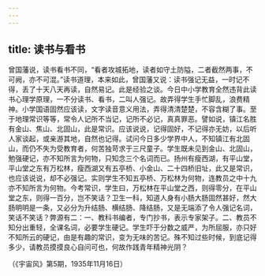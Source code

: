 ```yaml
---
---
---
```

title: 读书与看书
---




曾国藩说，读书看书不同，“看者攻城拓地，读者如守土防隘，二者截然两事，不可阙，亦不可混。”读书道理，本来如此，曾国藩又说：读书强记无益，一时记不得，丢了十天八天再读，自然易记。此是经验之谈。今日中小学教育全然违背此读书心理学原理，一不分读书、看书，二叫人强记。故弄得学生手忙脚乱，浪费精神。小学国语固然应该读，文字读音意义用法，弄得清清楚楚，不容含糊了事。至于地理常识等等，常令人记所不当记，记所不必记，真真罪恶。譬如说，镇江名胜有金山、焦山、北固山，此是常识。应该说说，记得固好，不记得亦无妨，以后听人家谈起，或亲游其地，自然也记得。试问今日多少学界中人，不知镇江有北固山，而仍不失为受教育者，何苦独苛求于三尺童子。学生既未见到金山、北固山，勉强硬记，亦不知所言为何物，只知念三个名词而已。扬州有瘦西湖，有平山堂，平山堂之东有万松林，瘦西湖又有五亭桥、小金山、二十四桥旧址，此又是常识，也应该说说，却不必强记。实则学生不知五亭桥、万松林为何物，连教员之中十九亦不知所言为何物。今考常识，学生曰，万松林在平山堂之西，则得零分，在平山堂之东，则得一百分，岂不笑话？卫生一科，知道人身有小肠大肠固然甚好，然大肠明明是一条，又必分为升结肠、横结肠、降结肠，又是无端添了令人强记名词，笑话不笑话？弊源有二：一、教科书编者，专门抄书，表示专家架子。二、教员不知分出重轻，全课名词，必要学生硬记。学生吓于分数之威严，为所屈服，亦只好不知所云的硬记，由是有趣的常识，变为无味的苦记。殊不知过些时候，到底记得多少，请教员摸摸良心自问可也，何故作践青年精神光阴？

（《宇宙风》第5期，1935年11月16日）